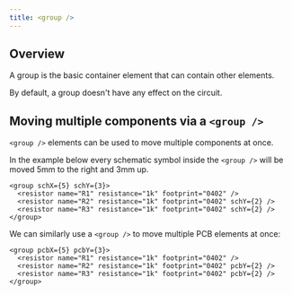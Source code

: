 ```yaml
---
title: <group />
---
```


## Overview

A group is the basic container element that can contain other elements.

By default, a group doesn't have any effect on the circuit.

## Moving multiple components via a `<group />`

`<group />` elements can be used to move multiple components at once.

In the example below every schematic symbol inside the `<group />` will be moved
5mm to the right and 3mm up.

```tsx
<group schX={5} schY={3}>
  <resistor name="R1" resistance="1k" footprint="0402" />
  <resistor name="R2" resistance="1k" footprint="0402" schY={2} />
  <resistor name="R3" resistance="1k" footprint="0402" schY={2} />
</group>
```

We can similarly use a `<group />` to move multiple PCB elements at once:

```tsx
<group pcbX={5} pcbY={3}>
  <resistor name="R1" resistance="1k" footprint="0402" />
  <resistor name="R2" resistance="1k" footprint="0402" pcbY={2} />
  <resistor name="R3" resistance="1k" footprint="0402" pcbY={2} />
</group>
```
